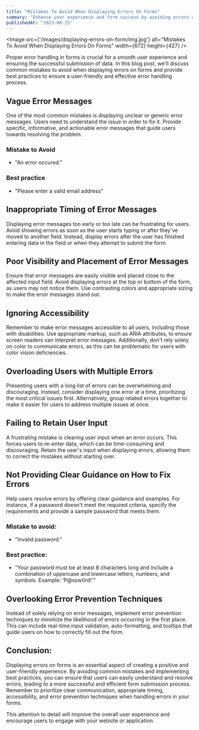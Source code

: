 ```yaml
---
title: "Mistakes To Avoid When Displaying Errors On Forms"
summary: "Enhance user experience and form success by avoiding errors and improving error message display."
publishedAt: "2023-06-15"
---
```


<Image src={'/images/displaying-errors-on-form/img.jpg'} alt="Mistakes To Avoid When Displaying Errors On Forms" width={672} height={427} />

Proper error handling in forms is crucial for a smooth user experience and ensuring the successful submission of data. In this blog post, we'll discuss common mistakes to avoid when displaying errors on forms and provide best practices to ensure a user-friendly and effective error handling process.

## Vague Error Messages
One of the most common mistakes is displaying unclear or generic error messages. Users need to understand the issue in order to fix it. Provide specific, informative, and actionable error messages that guide users towards resolving the problem.

### Mistake to Avoid
- "An error occured."

### Best practice
- "Please enter a valid email address"

## Inappropriate Timing of Error Messages
Displaying error messages too early or too late can be frustrating for users. Avoid showing errors as soon as the user starts typing or after they've moved to another field. Instead, display errors after the user has finished entering data in the field or when they attempt to submit the form.

## Poor Visibility and Placement of Error Messages
Ensure that error messages are easily visible and placed close to the affected input field. Avoid displaying errors at the top or bottom of the form, as users may not notice them. Use contrasting colors and appropriate sizing to make the error messages stand out.

## Ignoring Accessibility
Remember to make error messages accessible to all users, including those with disabilities. Use appropriate markup, such as ARIA attributes, to ensure screen readers can interpret error messages. Additionally, don't rely solely on color to communicate errors, as this can be problematic for users with color vision deficiencies.

## Overloading Users with Multiple Errors
Presenting users with a long list of errors can be overwhelming and discouraging. Instead, consider displaying one error at a time, prioritizing the most critical issues first. Alternatively, group related errors together to make it easier for users to address multiple issues at once.

## Failing to Retain User Input
A frustrating mistake is clearing user input when an error occurs. This forces users to re-enter data, which can be time-consuming and discouraging. Retain the user's input when displaying errors, allowing them to correct the mistakes without starting over.

## Not Providing Clear Guidance on How to Fix Errors
Help users resolve errors by offering clear guidance and examples. For instance, if a password doesn't meet the required criteria, specify the requirements and provide a sample password that meets them.

### Mistake to avoid:
- "Invalid password."

### Best practice:
- "Your password must be at least 8 characters long and include a combination of uppercase and lowercase letters, numbers, and symbols. Example: 'P@ssw0rd!'"

## Overlooking Error Prevention Techniques
Instead of solely relying on error messages, implement error prevention techniques to minimize the likelihood of errors occurring in the first place. This can include real-time input validation, auto-formatting, and tooltips that guide users on how to correctly fill out the form.

## Conclusion:
Displaying errors on forms is an essential aspect of creating a positive and user-friendly experience. By avoiding common mistakes and implementing best practices, you can ensure that users can easily understand and resolve errors, leading to a more successful and efficient form submission process. Remember to prioritize clear communication, appropriate timing, accessibility, and error prevention techniques when handling errors in your forms. 

This attention to detail will improve the overall user experience and encourage users to engage with your website or application.